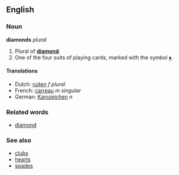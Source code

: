 ==English==
===Noun===
'''diamonds''' ''plural''

#Plural of '''[[diamond]]'''.
#One of the four suits of playing cards, marked with the symbol [[♦]].

====Translations====
*Dutch: [[ruiten]] ''f plural''
*French: [[carreau]] ''m singular''
*German: [[Karozeichen]] ''n''

===Related words===
*[[diamond]]

===See also===
*[[clubs]]
*[[hearts]]
*[[spades]]